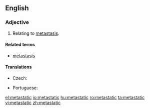 ==English==
===Adjective===
{{en-adj|-}}

# {{medicine}} Relating to [[metastasis]].

====Related terms====
* [[metastasis]]

====Translations====
{{trans-top|relating to metastasis}}
* Czech: {{t-|cs|metastatický}}
{{trans-mid}}
* Portuguese: {{t-|pt|metastático|m}}
{{trans-bottom}}

[[el:metastatic]]
[[io:metastatic]]
[[hu:metastatic]]
[[ro:metastatic]]
[[ta:metastatic]]
[[vi:metastatic]]
[[zh:metastatic]]